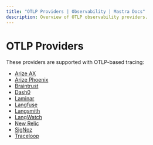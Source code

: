 ```yaml
---
title: "OTLP Providers | Observability | Mastra Docs"
description: Overview of OTLP observability providers.
---
```



# OTLP Providers

These providers are supported with OTLP-based tracing:

- [Arize AX](./providers/arize-ax.mdx)
- [Arize Phoenix](./providers/arize-phoenix.mdx)
- [Braintrust](./providers/braintrust.mdx)
- [Dash0](./providers/dash0.mdx)
- [Laminar](./providers/laminar.mdx)
- [Langfuse](./providers/langfuse.mdx)
- [Langsmith](./providers/langsmith.mdx)
- [LangWatch](./providers/langwatch.mdx)
- [New Relic](./providers/new-relic.mdx)
- [SigNoz](./providers/signoz.mdx)
- [Traceloop](./providers/traceloop.mdx)
